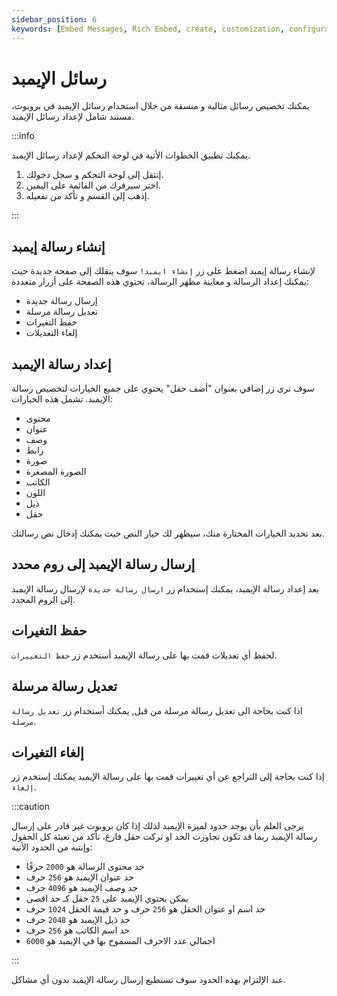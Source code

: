 ```yaml
---
sidebar_position: 6
keywords: [Embed Messages, Rich Embed, create, customization, configuration] 
---
```


# رسائل الإيمبد

يمكنك تخصيص رسائل مثالية و منسقة من خلال استخدام رسائل الإيمبد في بروبوت، مستند شامل لإعداد رسائل الإيمبد.

:::info

يمكنك تطبيق الخطوات الأتية في لوحة التحكم لإعداد رسائل الإيمبد. 

1. إنتقل إلى لوحة التحكم و سجل دخولك. 
2. اختر سيرفرك من القائمة على اليمين.
3. إذهب إلى القسم و تأكد من تفعيله.

:::

## إنشاء رسالة إيمبد

لإنشاء رسالة إيمبد اضغط على زر `إنشاء ايمبد!` سوف ينقلك إلى صفحة جديدة حيث يمكنك إعداد الرسالة و معاينة مظهر الرسالة، تحتوي هذه الصفحة على أزرار متعددة:

- إرسال رسالة جديدة 
- تعديل رسالة مرسلة
- حفظ التغيرات
- إلغاء التعديلات

## إعداد رسالة الإيمبد

سوف ترى زر إضافي بعنوان "أضف حقل" يحتوي على جميع الخيارات لتخصيص رسالة الإيمبد. تشمل هذه الخيارات:

- محتوى
- عنوان
- وصف
- رابط
- صورة
- الصورة المصغرة
- الكاتب
- اللون
- ذيل
- حقل 

بعد تحديد الخيارات المختارة منك، سيظهر لك خيار النص حيث يمكنك إدخال نص رسالتك.

## إرسال رسالة الإيمبد إلى روم محدد 

بعد إعداد رسالة الإيمبد، يمكنك إستخدام زر `ارسال رسالة جديدة` لإرسال رسالة الإيمبد إلى الروم المحدد.

## حفظ التغيرات

لحفظ أي تعديلات قمت بها على رسالة الإيمبد أستخدم زر `حفظ التغييرات`.

## تعديل رسالة مرسلة

اذا كنت بحاجة الى تعديل رسالة مرسلة من قبل, يمكنك أستخدام زر `تعديل رسالة مرسلة`.

## إلغاء التغيرات

إذا كنت بحاجة إلى التراجع عن أي تغييرات قمت بها على رسالة الإيمبد يمكنك إستخدم زر `إلغاء`.

:::caution

يرجى العلم بأن يوجد حدود لميزة الإيمبد لذلك إذا كان بروبوت غير قادر على إرسال رسالة الإيمبد ربما قد تكون تجاوزت الحد او تركت حقل فارغ، تأكد من تعبئة كل الحقول وإنتبه من الحدود الأتية:

- حد محتوى الرسالة هو `2000` حرفًا
- حد عنوان الإيمبد هو `256` حرف
- حد وصف الإيمبد هو `4096` حرف
- يمكن يحتوي الإيمبد على `25` حقل كـ حد اقصى
- حد اسم او عنوان الحقل هو `256` حرف و حد قيمة الحقل `1024` حرف
- حد ذيل الإيمبد هو `2048` حرف
- حد اسم الكاتب هو `256` حرف
- اجمالي عدد الاحرف المسموح بها في الإيمبد هو `6000`


:::

عند الإلتزام بهذه الحدود سوف تستطيع إرسال رسالة الإيمبد بدون أي مشاكل.
